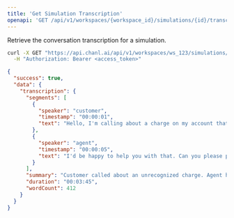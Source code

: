 ```yaml
---
title: 'Get Simulation Transcription'
openapi: 'GET /api/v1/workspaces/{workspace_id}/simulations/{id}/transcription'
---
```


Retrieve the conversation transcription for a simulation.

<RequestExample>

```bash cURL
curl -X GET "https://api.chanl.ai/api/v1/workspaces/ws_123/simulations/sim_123456/transcription" \
  -H "Authorization: Bearer <access_token>"
```

</RequestExample>

<ResponseExample>

```json Success Response
{
  "success": true,
  "data": {
    "transcription": {
      "segments": [
        {
          "speaker": "customer",
          "timestamp": "00:00:01",
          "text": "Hello, I'm calling about a charge on my account that I don't recognize."
        },
        {
          "speaker": "agent",
          "timestamp": "00:00:05",
          "text": "I'd be happy to help you with that. Can you please provide me with your account number?"
        }
      ],
      "summary": "Customer called about an unrecognized charge. Agent helped identify and resolve the billing issue.",
      "duration": "00:03:45",
      "wordCount": 412
    }
  }
}
```

</ResponseExample>